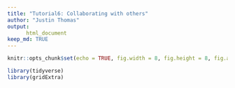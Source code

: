 ```yaml
---
title: "Tutorial6: Collaborating with others"
author: "Justin Thomas"
output:
      html_document
keep_md: TRUE
---
```


```r
knitr::opts_chunk$set(echo = TRUE, fig.width = 8, fig.height = 8, fig.align = "center", fig.path = "FiguresTut6")
```

```r
library(tidyverse)
library(gridExtra)
```

